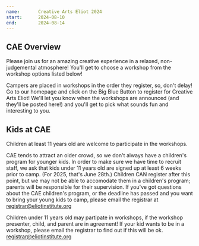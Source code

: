 ```yaml
---
name:       Creative Arts Eliot 2024
start:      2024-08-10
end:        2024-08-14
---
```


<Layout camp={frontmatter}>

## CAE Overview

Please join us for an amazing creative experience in a relaxed, 
non-judgemental atmosphere! You'll get to choose a workshop from 
the workshop options listed below!

Campers are placed in workshops in the order they register, so, 
don't delay! Go to our homepage and click on the Big Blue Button 
to register for Creative Arts Eliot! We'll let you know when 
the workshops are announced (and they'll be posted here!) and 
you'll get to pick what sounds fun and interesting to you.

## Kids at CAE

Children at least 11 years old are welcome to participate in the workshops.

CAE tends to attract an older crowd, so we don't always have a children's 
program for younger kids. In order to make sure we have time to recruit staff, 
we ask that kids under 11 years old are signed up at least 6 weeks prior to camp. 
(For 2025, that's June 28th.) Children CAN register after this point, 
but we may not be able to accomodate them in a children's program; parents 
will be responsible for their supervision. If you've got questions about 
the CAE children's program, or the deadline has passed and you want to 
bring your young kids to camp, please email the registrar at 
registrar@eliotinstitute.org

Children under 11 years old may partipate in workshops, if the workshop 
presenter, child, and parent are in agreement! If your kid wants to be 
in a workshop, please email the registrar to find out if this will be ok. 
registrar@eliotinstitute.org

</Layout>
